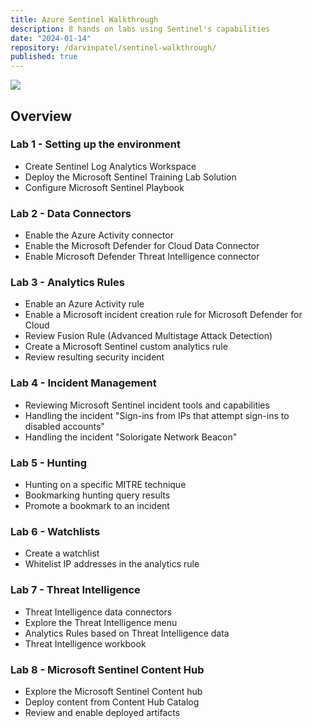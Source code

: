 ```yaml
---
title: Azure Sentinel Walkthrough
description: 8 hands on labs using Sentinel's capabilities
date: "2024-01-14"
repository: /darvinpatel/sentinel-walkthrough/
published: true
---
```


[![](https://github.com/darvinpatel/sentinel-walkthrough/blob/main/images/Az-sentinel-icon.png?raw=true)](https://github.com/darvinpatel/sentinel-walkthrough/tree/main)

## Overview


### Lab 1 - Setting up the environment
- Create Sentinel Log Analytics Workspace
- Deploy the Microsoft Sentinel Training Lab Solution
- Configure Microsoft Sentinel Playbook

### Lab 2 - Data Connectors
- Enable the Azure Activity connector
- Enable the Microsoft Defender for Cloud Data Connector
- Enable Microsoft Defender Threat Intelligence connector

### Lab 3 - Analytics Rules
- Enable an Azure Activity rule
- Enable a Microsoft incident creation rule for Microsoft Defender for Cloud
- Review Fusion Rule (Advanced Multistage Attack Detection)
- Create a Microsoft Sentinel custom analytics rule
- Review resulting security incident

### Lab 4 - Incident Management
- Reviewing Microsoft Sentinel incident tools and capabilities
- Handling the incident "Sign-ins from IPs that attempt sign-ins to disabled accounts"
- Handling the incident "Solorigate Network Beacon"

### Lab 5 - Hunting
- Hunting on a specific MITRE technique
- Bookmarking hunting query results
-  Promote a bookmark to an incident

### Lab 6 - Watchlists
- Create a watchlist
- Whitelist IP addresses in the analytics rule

### Lab 7 - Threat Intelligence
- Threat Intelligence data connectors
- Explore the Threat Intelligence menu
- Analytics Rules based on Threat Intelligence data
- Threat Intelligence workbook

### Lab 8 - Microsoft Sentinel Content Hub
- Explore the Microsoft Sentinel Content hub
- Deploy content from Content Hub Catalog
- Review and enable deployed artifacts


